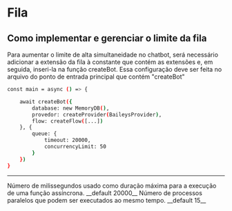 
# Fila

## Como implementar e gerenciar o limite da fila


Para aumentar o limite de alta simultaneidade no chatbot, será necessário adicionar a extensão da fila à constante que contém as extensões e, em seguida, inseri-la na função createBot. Essa configuração deve ser feita no arquivo do ponto de entrada principal que contém "createBot"

```bash {{ title: 'app.ts' }}
const main = async () => {

    await createBot({
        database: new MemoryDB(),
        provedor: createProvider(BaileysProvider),
        flow: createFlow([...])
    }, {
        queue: {
            timeout: 20000,
            concurrencyLimit: 50
        }
    })
}
```
----
<Properties>
  <Property name="timeout" type="number">
 Número de milissegundos usado como duração máxima para a execução de uma função assíncrona. __default 20000__
  </Property>
  <Property name="concurrencyLimit" type="number">
 Número de processos paralelos que podem ser executados ao mesmo tempo. __default 15__
  </Property>

</Properties>